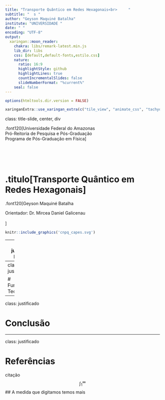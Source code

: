 ```yaml
---
title: "Transporte Quântico em Redes Hexagonais<br>     "
subtitle: "  s "
author: "Geyson Maquiné Batalha"
institute: "UNIVERSIDADE "
date: " "
encoding: "UTF-8"
output:
  xaringan::moon_reader:
    chakra: libs/remark-latest.min.js 
    lib_dir: libs
    css: [default,default-fonts,estilo.css]
    nature:
      ratio: 16:9
      highlightStyle: github
      highlightLines: true
      countIncrementalSlides: false
      slideNumberFormat: "%current%"
    seal: false
---
```

```r
options(htmltools.dir.version = FALSE)
```
```r
xaringanExtra::use_xaringan_extra(c("tile_view", "animate_css", "tachyons"))
```


class: title-slide, center, div


.font120[Universidade Federal do Amazonas<br>
Pró-Reitoria de Pesquisa e Pós-Graduação<br>
Programa de Pós-Graduação em Física]

# <br><br>.titulo[Transporte Quântico em Redes Hexagonais]<br>

.font120[Geyson Maquiné Batalha<br>

Orientador: Dr. Mircea Daniel Galicenau<br><br>]


```r
knitr::include_graphics('cnpq_capes.svg')
```
---
class: justificado
# Motivação 

A medida que cada um entendo como faz o modelo, ninguém terá dificulade de fazer slides xmkzmxkzmx\k
$$\int \sum_{i=3}^{\infty} x dx$$

---
class: justificado

# Fundamentação Teórica

---
class: justificado

# Conclusão

---
class: justificado

# Referências

citação
$$\int_{1}^{\infty}$$
## A medida que digitamos temos mais 